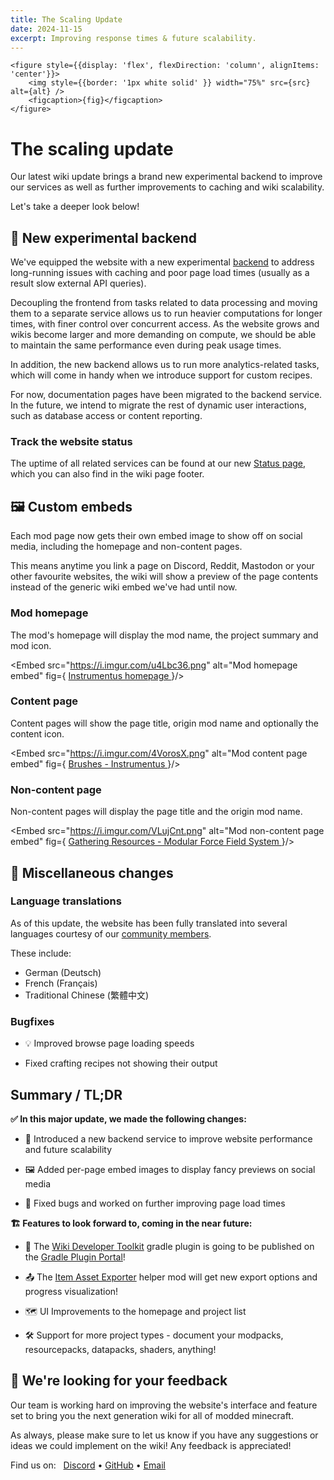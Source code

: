 ```yaml
---
title: The Scaling Update
date: 2024-11-15
excerpt: Improving response times & future scalability.
---
```


    <figure style={{display: 'flex', flexDirection: 'column', alignItems: 'center'}}>
        <img style={{border: '1px white solid' }} width="75%" src={src} alt={alt} />
        <figcaption>{fig}</figcaption>
    </figure>

# The scaling update

Our latest wiki update brings a brand new experimental backend to improve our services as well as further improvements
to caching and wiki scalability.

Let's take a deeper look below!

## 🧪 New experimental backend

We've equipped the website with a new experimental [backend](https://github.com/Sinytra/WikiService) to address
long-running issues with caching and poor page load times (usually as a result slow external API queries).

Decoupling the frontend from tasks related to data processing and moving them to a separate service allows us to run
heavier computations for longer times, with finer control over concurrent access. As the website grows and wikis
become larger and more demanding on compute, we should be able to maintain the same performance even during peak
usage times.

In addition, the new backend allows us to run more analytics-related tasks, which will come in handy when we introduce
support for custom recipes.

For now, documentation pages have been migrated to the backend service. In the future, we intend to migrate
the rest of dynamic user interactions, such as database access or content reporting. 

### Track the website status

The uptime of all related services can be found at our new [Status page](https://status.moddedmc.org/), which you can
also find in the wiki page footer.

## 🖼️ Custom embeds

Each mod page now gets their own embed image to show off on social media, including the homepage and non-content pages.

This means anytime you link a page on Discord, Reddit, Mastodon or your other favourite websites, the wiki will show
a preview of the page contents instead of the generic wiki embed we've had until now.

### Mod homepage

The mod's homepage will display the mod name, the project summary and mod icon.

<Embed src="https://i.imgur.com/u4Lbc36.png" alt="Mod homepage embed" fig={
    <a href="https://moddedmc.org/en/mod/instrumentus/docs">
        Instrumentus homepage
    </a>
}/>

### Content page

Content pages will show the page title, origin mod name and optionally the content icon.

<Embed src="https://i.imgur.com/4VorosX.png" alt="Mod content page embed" fig={
    <a href="https://moddedmc.org/en/mod/instrumentus/docs/brushes">
        Brushes - Instrumentus
    </a>
}/>

### Non-content page

Non-content pages will display the page title and the origin mod name.

<Embed src="https://i.imgur.com/VLujCnt.png" alt="Mod non-content page embed" fig={
    <a href="https://moddedmc.org/en/mod/mffs/docs/getting_started/gathering_resources">
        Gathering Resources - Modular Force Field System
    </a>
}/>

## 🔧 Miscellaneous changes

### Language translations

As of this update, the website has been fully translated into several languages courtesy of our
[community members](https://crowdin.com/project/sinytra-wiki/members).

These include:
- <FlagDE /> German (Deutsch)
- <FlagFR /> French (Français)
- <FlagTW /> Traditional Chinese (繁體中文)

### Bugfixes

- 💡 Improved browse page loading speeds

- Fixed crafting recipes not showing their output

## Summary / TL;DR

**✅ In this major update, we made the following changes:**

- 🧪 Introduced a new backend service to improve website performance and future scalability

- 🖼️ Added per-page embed images to display fancy previews on social media

- 🐛 Fixed bugs and worked on further improving page load times

**🏗️ Features to look forward to, coming in the near future:**

- 🐘 The [Wiki Developer Toolkit](https://github.com/Sinytra/WikiToolkit) gradle plugin is going to be published on
the [Gradle Plugin Portal](https://plugins.gradle.org/)!  

- 📤 The [Item Asset Exporter](https://github.com/Sinytra/ItemAssetExporterMod) helper mod will get new export options
and progress visualization!

- 🗺️ UI Improvements to the homepage and project list

- 🛠️ Support for more project types - document your modpacks, resourcepacks, datapacks, shaders, anything!

## 🤝 We're looking for your feedback

Our team is working hard on improving the website's interface and feature set to bring you the next generation
wiki for all of modded minecraft.

As always, please make sure to let us know if you have any suggestions or ideas we could implement on the wiki!
Any feedback is appreciated!

Find us on: &nbsp; [Discord](https://discord.sinytra.org) • [GitHub](https://github.com/Sinytra/Wiki) • [Email](mailto:contact@moddedmc.org)
